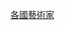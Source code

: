 {{Catnav|頁面分類|地理|国家|按國家分類|各國人物}}
{{Catnav|頁面分類|各種主題的頁面分類|按國家分類|各國人物}}
{{Catnav|頁面分類|人类社会|艺术|傳統藝術}}
{{Catnav|頁面分類|人类社会|人物|各國人物}}
{{Catnav|頁面分類|人类社会|人物|各職業人物|傳統藝術家}}
{{Catnav|頁面分類|人物|各國人物}}
{{Catnav|頁面分類|人物|各職業人物|艺术家|傳統藝術家}}
{{Catnav|頁面分類|人物|各職業人物|傳統藝術家}}
{{Catnav|頁面分類|人文學科|艺术|艺术家|傳統藝術家}}
{{Categories by country|nocat}}

[[Category:各國藝術家|]]